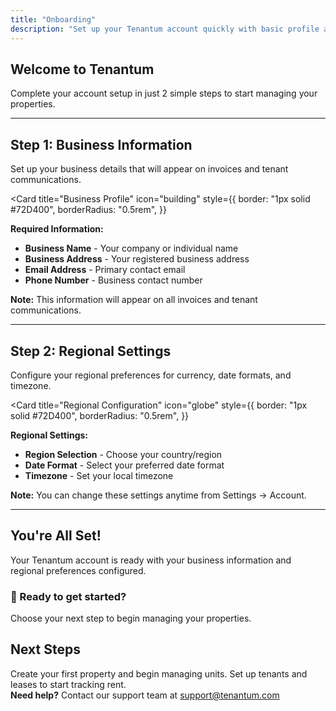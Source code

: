 ```yaml
---
title: "Onboarding"
description: "Set up your Tenantum account quickly with basic profile and regional settings."
---
```


## Welcome to Tenantum

Complete your account setup in just 2 simple steps to start managing your properties.

---

## Step 1: Business Information

Set up your business details that will appear on invoices and tenant communications.

<Card
  title="Business Profile"
  icon="building"
  style={{
    border: "1px solid #72D400",
    borderRadius: "0.5rem",
  }}
>
  <div style={{ marginBottom: "1rem" }}>
    <strong>Required Information:</strong>
  </div>

  <ul style={{ margin: "0", paddingLeft: "1.5rem" }}>
    <li>
      <strong>Business Name</strong> - Your company or individual name
    </li>
    <li>
      <strong>Business Address</strong> - Your registered business address
    </li>
    <li>
      <strong>Email Address</strong> - Primary contact email
    </li>
    <li>
      <strong>Phone Number</strong> - Business contact number
    </li>
  </ul>

  <div
    style={{
      background: "#f8f9fa",
      padding: "1rem",
      borderRadius: "0.5rem",
      marginTop: "1rem",
      borderLeft: "3px solid #72D400",
    }}
  >
    <strong>Note:</strong> This information will appear on all invoices and
    tenant communications.
  </div>
</Card>

---

## Step 2: Regional Settings

Configure your regional preferences for currency, date formats, and timezone.

<Card
  title="Regional Configuration"
  icon="globe"
  style={{
    border: "1px solid #72D400",
    borderRadius: "0.5rem",
  }}
>
  <div style={{ marginBottom: "1rem" }}>
    <strong>Regional Settings:</strong>
  </div>

  <ul style={{ margin: "0", paddingLeft: "1.5rem" }}>
    <li>
      <strong>Region Selection</strong> - Choose your country/region
    </li>
    <li>
      <strong>Date Format</strong> - Select your preferred date format
    </li>
    <li>
      <strong>Timezone</strong> - Set your local timezone
    </li>
  </ul>

  <div
    style={{
      background: "#f8f9fa",
      padding: "1rem",
      borderRadius: "0.5rem",
      marginTop: "1rem",
      borderLeft: "3px solid #72D400",
    }}
  >
    <strong>Note:</strong> You can change these settings anytime from Settings →
    Account.
  </div>
</Card>

---

## You're All Set!

Your Tenantum account is ready with your business information and regional preferences configured.

<div
  style={{
    background: "#f8f9fa",
    padding: "1.5rem",
    borderRadius: "0.5rem",
    textAlign: "center",
    border: "1px solid #72D400",
  }}
>
  <h3 style={{ margin: "0 0 1rem 0", color: "#72D400" }}>
    🎉 Ready to get started?
  </h3>
  <p style={{ margin: "0", color: "#6c757d" }}>
    Choose your next step to begin managing your properties.
  </p>
</div>

## Next Steps

<CardGroup cols={2}>
  <Card title="Add Properties" icon="house" href="/features/properties">
    Create your first property and begin managing units.
  </Card>
  <Card
    title="Add Tenants & Leases"
    icon="file-contract"
    href="/features/tenants-leases"
  >
    Set up tenants and leases to start tracking rent.
  </Card>
</CardGroup>

<div
  style={{
    background: "#f8f9fa",
    padding: "1rem",
    borderRadius: "0.5rem",
    marginTop: "2rem",
    borderLeft: "3px solid #72D400",
  }}
>
  <strong>Need help?</strong> Contact our support team at
  <a href="mailto:support@tenantum.com" style={{ color: "#72D400" }}>
    support@tenantum.com
  </a>
</div>
